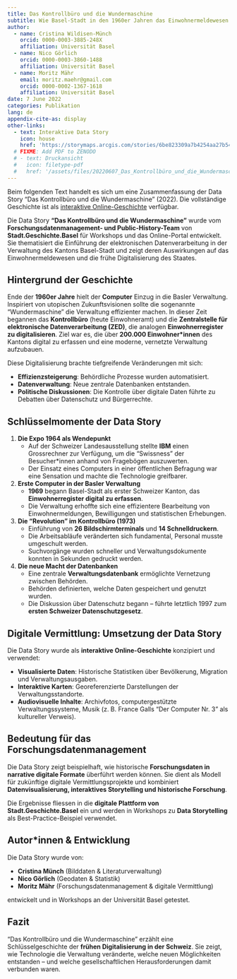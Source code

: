 ```yaml
---
title: Das Kontrollbüro und die Wundermaschine
subtitle: Wie Basel-Stadt in den 1960er Jahren das Einwohnermeldewesen digitalisierte
author:
  - name: Cristina Wildisen-Münch
    orcid: 0000-0003-3885-248X
    affiliation: Universität Basel
  - name: Nico Görlich
    orcid: 0000-0003-3860-1488
    affiliation: Universität Basel
  - name: Moritz Mähr
    email: moritz.maehr@gmail.com
    orcid: 0000-0002-1367-1618
    affiliation: Universität Basel
date: 7 June 2022
categories: Publikation
lang: de
appendix-cite-as: display
other-links:
  - text: Interaktive Data Story
    icon: house
    href: 'https://storymaps.arcgis.com/stories/6be823309a7b4254aa27b5486703b68b'
  # FIXME: Add PDF to ZENODO
  # - text: Druckansicht
  #   icon: filetype-pdf
  #   href: '/assets/files/20220607_Das_Kontrollbüro_und_die_Wundermaschine.pdf'
---
```


::: callout-note
Beim folgenden Text handelt es sich um eine Zusammenfassung der Data Story "Das Kontrollbüro und die Wundermaschine" (2022). Die vollständige Geschichte ist als [interaktive Online-Geschichte](https://storymaps.arcgis.com/stories/6be823309a7b4254aa27b5486703b68b) verfügbar.
:::

Die Data Story **"Das Kontrollbüro und die Wundermaschine"** wurde vom **Forschungsdatenmanagement- und Public-History-Team** von **Stadt.Geschichte.Basel** für Workshops und das Online-Portal entwickelt. Sie thematisiert die Einführung der elektronischen Datenverarbeitung in der Verwaltung des Kantons Basel-Stadt und zeigt deren Auswirkungen auf das Einwohnermeldewesen und die frühe Digitalisierung des Staates.

## Hintergrund der Geschichte

Ende der **1960er Jahre** hielt der **Computer** Einzug in die Basler Verwaltung. Inspiriert von utopischen Zukunftsvisionen sollte die sogenannte "Wundermaschine" die Verwaltung effizienter machen. In dieser Zeit begannen das **Kontrollbüro** (heute Einwohneramt) und die **Zentralstelle für elektronische Datenverarbeitung (ZED)**, die analogen **Einwohnerregister zu digitalisieren**. Ziel war es, die über **200.000 Einwohner\*innen** des Kantons digital zu erfassen und eine moderne, vernetzte Verwaltung aufzubauen.

Diese Digitalisierung brachte tiefgreifende Veränderungen mit sich:

-   **Effizienzsteigerung**: Behördliche Prozesse wurden automatisiert.
-   **Datenverwaltung**: Neue zentrale Datenbanken entstanden.
-   **Politische Diskussionen**: Die Kontrolle über digitale Daten führte zu Debatten über Datenschutz und Bürgerrechte.

## Schlüsselmomente der Data Story

1.  **Die Expo 1964 als Wendepunkt**
    -   Auf der Schweizer Landesausstellung stellte **IBM** einen Grossrechner zur Verfügung, um die "Swissness" der Besucher\*innen anhand von Fragebögen auszuwerten.\
    -   Der Einsatz eines Computers in einer öffentlichen Befragung war eine Sensation und machte die Technologie greifbarer.
2.  **Erste Computer in der Basler Verwaltung**
    -   **1969** begann Basel-Stadt als erster Schweizer Kanton, das **Einwohnerregister digital zu erfassen**.\
    -   Die Verwaltung erhoffte sich eine effizientere Bearbeitung von Einwohnermeldungen, Bewilligungen und statistischen Erhebungen.
3.  **Die "Revolution" im Kontrollbüro (1973)**
    -   Einführung von **26 Bildschirmterminals** und **14 Schnelldruckern**.\
    -   Die Arbeitsabläufe veränderten sich fundamental, Personal musste umgeschult werden.\
    -   Suchvorgänge wurden schneller und Verwaltungsdokumente konnten in Sekunden gedruckt werden.
4.  **Die neue Macht der Datenbanken**
    -   Eine zentrale **Verwaltungsdatenbank** ermöglichte Vernetzung zwischen Behörden.\
    -   Behörden definierten, welche Daten gespeichert und genutzt wurden.\
    -   Die Diskussion über Datenschutz begann – führte letztlich 1997 zum **ersten Schweizer Datenschutzgesetz**.

## Digitale Vermittlung: Umsetzung der Data Story

Die Data Story wurde als **interaktive Online-Geschichte** konzipiert und verwendet:

-   **Visualisierte Daten**: Historische Statistiken über Bevölkerung, Migration und Verwaltungsausgaben.
-   **Interaktive Karten**: Georeferenzierte Darstellungen der Verwaltungsstandorte.
-   **Audiovisuelle Inhalte**: Archivfotos, computergestützte Verwaltungssysteme, Musik (z. B. France Galls "Der Computer Nr. 3" als kultureller Verweis).

## Bedeutung für das Forschungsdatenmanagement

Die Data Story zeigt beispielhaft, wie historische **Forschungsdaten in narrative digitale Formate** überführt werden können. Sie dient als Modell für zukünftige digitale Vermittlungsprojekte und kombiniert **Datenvisualisierung, interaktives Storytelling und historische Forschung**.

Die Ergebnisse fliessen in die **digitale Plattform von Stadt.Geschichte.Basel** ein und werden in Workshops zu **Data Storytelling** als Best-Practice-Beispiel verwendet.

## Autor\*innen & Entwicklung

Die Data Story wurde von:

-   **Cristina Münch** (Bilddaten & Literaturverwaltung)
-   **Nico Görlich** (Geodaten & Statistik)
-   **Moritz Mähr** (Forschungsdatenmanagement & digitale Vermittlung)

entwickelt und in Workshops an der Universität Basel getestet.

## Fazit

"Das Kontrollbüro und die Wundermaschine" erzählt eine Schlüsselgeschichte der **frühen Digitalisierung in der Schweiz**. Sie zeigt, wie Technologie die Verwaltung veränderte, welche neuen Möglichkeiten entstanden – und welche gesellschaftlichen Herausforderungen damit verbunden waren.